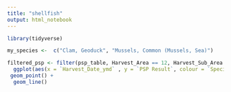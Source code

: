 ```yaml
---
title: "shellfish"
output: html_notebook
---
```



```r
library(tidyverse)
```


```r

my_species <-  c("Clam, Geoduck", "Mussels, Common (Mussels, Sea)") 

filtered_psp <- filter(psp_table, Harvest_Area == 12, Harvest_Sub_Area == 15:16, `Species` %in% my_species, Harvest_Date_ymd >= as.Date("2016-04-01") &  Harvest_Date_ymd <= as.Date("2016-06-30") )%>%
  ggplot(aes(x = `Harvest_Date_ymd` , y = `PSP Result`, colour = `Species`,)) +
 geom_point() +
  geom_line()

```

